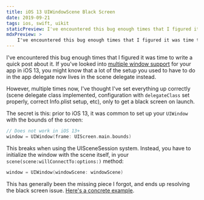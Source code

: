 ```yaml
---
title: iOS 13 UIWindowScene Black Screen
date: 2019-09-21
tags: ios, swift, uikit
staticPreview: I've encountered this bug enough times that I figured it was time to write a quick post about it. If you've looked into multiple window support for your app in iOS 13, you might know that a lot of the setup you used to have to do in the app delegate now lives in the scene delegate instead...
mdxPreview: >
    I've encountered this bug enough times that I figured it was time to write a quick post about it. If you've looked into [multiple window support](https://developer.apple.com/documentation/uikit/app_and_environment/scenes) for your app in iOS 13, you might know that a lot of the setup you used to have to do in the app delegate now lives in the scene delegate instead...
---
```

I've encountered this bug enough times that I figured it was time to write a quick post about it. If you've looked into [multiple window support](https://developer.apple.com/documentation/uikit/app_and_environment/scenes) for your app in iOS 13, you might know that a lot of the setup you used to have to do in the app delegate now lives in the scene delegate instead.

However, multiple times now, I've thought I've set everything up correctly (scene delegate class implemented, configuration with `delegateClass` set properly, correct Info.plist setup, etc), only to get a black screen on launch.

The secret is this: prior to iOS 13, it was common to set up your `UIWindow` with the bounds of the screen:

```swift
// Does not work in iOS 13+
window = UIWindow(frame: UIScreen.main.bounds)
```

This breaks when using the UISceneSession system. Instead, you have to initialize the window with the scene itself, in your `scene(scene:willConnectTo:options:)` method:

```swift
window = UIWindow(windowScene: windowScene)
```

This has generally been the missing piece I forgot, and ends up resolving the black screen issue. [Here's a concrete example](https://github.com/noahsark769/NGSystemColorComparison/blob/master/NGSystemColorComparison/SceneDelegate.swift#L24).

